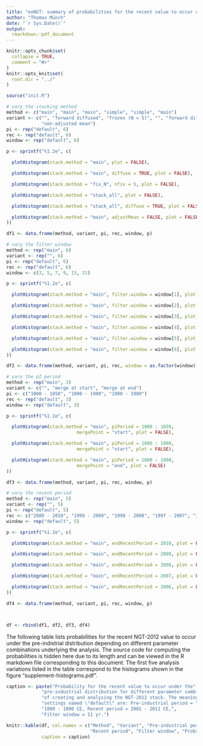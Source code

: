```yaml
---
title: "exNGT: summary of probabilities for the recent value to occur under the preindustrial distribution"
author: "Thomas Münch"
date: "`r Sys.Date()`"
output:
  rmarkdown::pdf_document
---
```


```r
knitr::opts_chunk$set(
  collapse = TRUE,
  comment = "#>"
)
knitr::opts_knit$set(
  root.dir = "../"
)
```


```r

source("init.R")

# vary the stacking method
method <- c("main", "main", "main", "simple", "simple", "main")
variant <- c("", "forward diffused", "frozen (N = 5)", "", "forward diffused",
             "non-adjusted mean")
pi <- rep("default", 6)
rec <- rep("default", 6)
window <- rep("default", 6)

p <- sprintf("%1.2e", c(

  plotHistogram(stack.method = "main", plot = FALSE),

  plotHistogram(stack.method = "main", diffuse = TRUE, plot = FALSE),

  plotHistogram(stack.method = "fix_N", nfix = 5, plot = FALSE),

  plotHistogram(stack.method = "stack_all", plot = FALSE),

  plotHistogram(stack.method = "stack_all", diffuse = TRUE, plot = FALSE),

  plotHistogram(stack.method = "main", adjustMean = FALSE, plot = FALSE)
))

df1 <- data.frame(method, variant, pi, rec, window, p)

# vary the filter window
method <- rep("main", 6)
variant <- rep("", 6)
pi <- rep("default", 6)
rec <- rep("default", 6)
window <- c(3, 5, 7, 9, 15, 21)

p <- sprintf("%1.2e", c(

  plotHistogram(stack.method = "main", filter.window = window[1], plot = FALSE),

  plotHistogram(stack.method = "main", filter.window = window[2], plot = FALSE),

  plotHistogram(stack.method = "main", filter.window = window[3], plot = FALSE),

  plotHistogram(stack.method = "main", filter.window = window[4], plot = FALSE),

  plotHistogram(stack.method = "main", filter.window = window[5], plot = FALSE),

  plotHistogram(stack.method = "main", filter.window = window[6], plot = FALSE)
))

df2 <- data.frame(method, variant, pi, rec, window = as.factor(window), p)

# vary the pI period
method <- rep("main", 3)
variant <- c("", "merge at start", "merge at end")
pi <- c("1000 - 1850", "1000 - 1900", "1000 - 1900")
rec <- rep("default", 3)
window <- rep("default", 3)

p <- sprintf("%1.2e", c(

  plotHistogram(stack.method = "main", piPeriod = 1000 : 1850,
                          mergePoint = "start", plot = FALSE),

  plotHistogram(stack.method = "main", piPeriod = 1000 : 1900,
                          mergePoint = "start", plot = FALSE),

  plotHistogram(stack.method = "main", piPeriod = 1000 : 1900,
                          mergePoint = "end", plot = FALSE)
))

df3 <- data.frame(method, variant, pi, rec, window, p)

# vary the recent period
method <- rep("main", 5)
variant <- rep("", 5)
pi <- rep("default", 5)
rec <- c("2000 - 2010", "1999 - 2009", "1998 - 2008", "1997 - 2007", "1996 - 2006")
window <- rep("default", 5)

p <- sprintf("%1.2e", c(

  plotHistogram(stack.method = "main", endRecentPeriod = 2010, plot = FALSE),

  plotHistogram(stack.method = "main", endRecentPeriod = 2009, plot = FALSE),

  plotHistogram(stack.method = "main", endRecentPeriod = 2008, plot = FALSE),

  plotHistogram(stack.method = "main", endRecentPeriod = 2007, plot = FALSE),

  plotHistogram(stack.method = "main", endRecentPeriod = 2006, plot = FALSE)  
))

df4 <- data.frame(method, variant, pi, rec, window, p)



df <- rbind(df1, df2, df3, df4)

```
The following table lists probabilities for the recent NGT-2012 value to occur
under the pre-indistrial distribution depending on different parameter
combinations underlying the analysis. The source code for computing the
probabilities is hidden here due to its length and can be viewed in the R
markdown file corresponding to this document. The first five analysis variations
listed in the table correspond to the histograms shown in the figure
"supplement-histograms.pdf".

```r
caption <- paste("Probability for the recent value to occur under the",
             "pre-industrial distribution for different parameter combinations",
             "of creating and analysing the NGT-2012 stack. The meaning of the",
             "settings named \"default\" are: Pre-industrial period = ",
             "1000 - 1800 CE, Recent period = 2001 - 2011 CE,",
             "Filter window = 11 yr.")

knitr::kable(df, col.names = c("Method", "Variant", "Pre-industrial period",
                               "Recent period", "Filter window", "Probability"),
             caption = caption)
```
